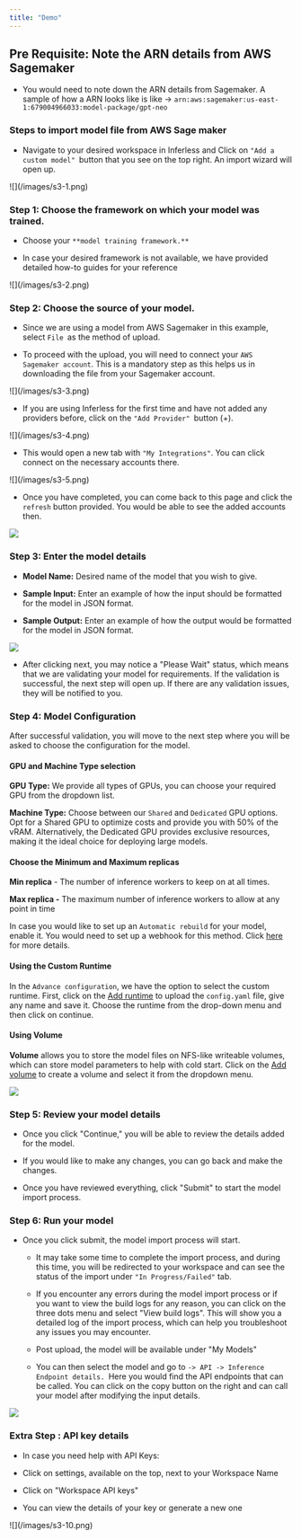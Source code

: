 ```yaml
---
title: "Demo"
---
```


## Pre Requisite: Note the ARN details from AWS Sagemaker

* You would need to note down the ARN details from Sagemaker. A sample of how a ARN looks like is like -> `arn:aws:sagemaker:us-east-1:679004966033:model-package/gpt-neo`

### Steps to import model file from AWS Sage maker

* Navigate to your desired workspace in Inferless and Click on `"Add a custom model" `button that you see on the top right. An import wizard will open up.

<Frame caption = "Click on Add Model">![](/images/s3-1.png)</Frame>


### Step 1: Choose the framework on which your model was trained.

* Choose your `**model training framework.**`

* In case your desired framework is not available, we have provided detailed how-to guides for your reference

<Frame caption = "Choose the training framework used for your model">![](/images/s3-2.png)</Frame>


###  Step 2: Choose the source of your model.

* Since we are using a model from AWS Sagemaker in this example, select `File `as the method of upload.

* To proceed with the upload, you will need to connect your `AWS Sagemaker account`. This is a mandatory step as this helps us in downloading the file from your Sagemaker account.

<Frame caption = "Select Model Repository -> AWS Sagemaker.">![](/images/s3-3.png)</Frame>


* If you are using Inferless for the first time and have not added any providers before, click on the `"Add Provider" `button (+).

<Frame caption = "Click on Add provider to add your HF and Github accounts">![](/images/s3-4.png)</Frame>


* This would open a new tab with `"My Integrations"`. You can click connect on the necessary accounts there.

<Frame caption = "Click Connect account under AWS Sagemaker">![](/images/s3-5.png)</Frame>


* Once you have completed, you can come back to this page and click the `refresh` button provided. You would be able to see the added accounts then.

![](/images/s3-6.png)

### Step 3: Enter the model details 

* **Model Name:** Desired name of the model that you wish to give.

* **Sample Input:** Enter an example of how the input should be formatted for the model in JSON format.

* **Sample Output:** Enter an example of how the output would be formatted for the model in JSON format.

![](/images/s3-7.png)

* After clicking next, you may notice a "Please Wait" status, which means that we are validating your model for requirements. If the validation is successful, the next step will open up. If there are any validation issues, they will be notified to you.

### Step 4: Model Configuration

After successful validation, you will move to the next step where you will be asked to choose the configuration for the model.

#### GPU and Machine Type selection

**GPU Type:** We provide all types of GPUs, you can choose your required GPU from the dropdown list.

**Machine Type:** Choose between our `Shared` and `Dedicated` GPU options. Opt for a Shared GPU to optimize costs and provide you with 50% of the vRAM. Alternatively, the Dedicated GPU provides exclusive resources, making it the ideal choice for deploying large models.

#### Choose the Minimum and Maximum replicas

**Min replica** \- The number of inference workers to keep on at all times.

**Max replica -** The maximum number of inference workers to allow at any point in time

In case you would like to set up an `Automatic rebuild` for your model, enable it. You would need to set up a webhook for this method. Click [here](https://docs.inferless.com/~/changes/Gb6bGbHHJsJFLAEdAzCQ/model-import/automatic-build-via-webhooks/github) for more details.

#### Using the Custom Runtime

In the `Advance configuration`, we have the option to select the custom runtime. First, click on the [Add runtime](https://docs.inferless.com/model-import/bring-custom-packages#how-to-use-custom-runtime-for-the-model) to upload the `config.yaml` file, give any name and save it. Choose the runtime from the drop-down menu and then click on continue.

#### Using Volume

**Volume** allows you to store the model files on NFS-like writeable volumes, which can store model parameters to help with cold start. Click on the [Add volume](https://docs.inferless.com/model-import/my-volumes) to create a volume and select it from the dropdown menu.

![](/images/s3-8.png)

### Step 5: Review your model details

* Once you click "Continue," you will be able to review the details added for the model.

* If you would like to make any changes, you can go back and make the changes.

* Once you have reviewed everything, click "Submit" to start the model import process.

### Step 6: Run your model

* Once you click submit, the model import process will start.  
   * It may take some time to complete the import process, and during this time, you will be redirected to your workspace and can see the status of the import under `"In Progress/Failed"` tab.  
  
   * If you encounter any errors during the model import process or if you want to view the build logs for any reason, you can click on the three dots menu and select "View build logs". This will show you a detailed log of the import process, which can help you troubleshoot any issues you may encounter.  
   * Post upload, the model will be available under "My Models"  
   * You can then select the model and go to `-> API -> Inference Endpoint details. `Here you would find the API endpoints that can be called. You can click on the copy button on the right and can call your model after modifying the input details.  
  
![](/images/s3-9.png)

### Extra Step : API key details

* In case you need help with API Keys:

* Click on settings, available on the top, next to your Workspace Name

* Click on "Workspace API keys"

* You can view the details of your key or generate a new one

<Frame caption = "Sample for now">![](/images/s3-10.png)</Frame>

